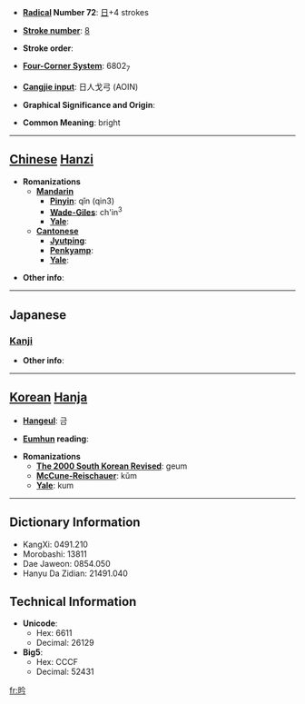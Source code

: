 * '''[[Wiktionary:Chinese radical index| Radical]] Number 72''': [[Wiktionary:Chinese radical index 日|日]]+4 strokes

* '''[[Wiktionary:Chinese total strokes index|Stroke number]]''': [[Wiktionary:Chinese total strokes index 8|8]]

* '''Stroke order''': 

* '''[[Wiktionary:Chinese four corner index|Four-Corner System]]''': 6802<sub>7</sub>

* '''[[Wiktionary:Chinese Cangjie index|Cangjie input]]''': 日人戈弓 (AOIN)

* '''Graphical Significance and Origin''': 

* '''Common Meaning''': bright

----

== [[Chinese]] [[Hanzi]] ==

* '''Romanizations'''
** '''[[Mandarin]]'''
*** '''[[Pinyin]]''': qǐn (qin3)
*** '''[[Wade-Giles]]''': ch'in<sup>3</sup>
*** '''[[Yale]]''': 
** '''[[Cantonese]]'''
*** '''[[Jyutping]]''':
*** '''[[Penkyamp]]''': 
*** '''[[Yale]]''': 

* '''Other info''': 

----

==Japanese==
===[[Kanji]]===
{{kanji|on readings=[[きん]] (kin)|kun readings=[[あきらか]] (akiraka)}}

* '''Other info''':  

----

== [[Korean]] [[Hanja]] ==

* '''[[Hangeul]]''': 금

* '''[[Eumhun]] reading''': 

* '''Romanizations'''
** '''[[The 2000 South Korean Revised Romanization|The 2000 South Korean Revised]]''': geum
** '''[[McCune-Reischauer]]''': kŭm
** '''[[Yale]]''': kum

----

== Dictionary Information ==

* KangXi: 0491.210
* Morobashi: 13811
* Dae Jaweon: 0854.050
* Hanyu Da Zidian: 21491.040

== Technical Information ==

* '''Unicode''':
** Hex: 6611
** Decimal: 26129
* '''Big5''':
** Hex: CCCF
** Decimal: 52431

[[fr:昑]]